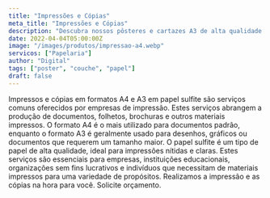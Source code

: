 ```yaml
---
title: "Impressões e Cópias"
meta_title: "Impressões e Cópias"
description: "Descubra nossos pôsteres e cartazes A3 de alta qualidade e durabilidade. Impressos em papel couche, são perfeitos para chamar a atenção e comunicar sua mensagem!"
date: 2022-04-04T05:00:00Z
image: "/images/produtos/impressao-a4.webp"
servicos: ["Papelaria"]
author: "Digital"
tags: ["poster", "couche", "papel"]
draft: false
---
```


Impressos e cópias em formatos A4 e A3 em papel sulfite são serviços comuns oferecidos por empresas de impressão. Estes serviços abrangem a produção de documentos, folhetos, brochuras e outros materiais impressos. O formato A4 é o mais utilizado para documentos padrão, enquanto o formato A3 é geralmente usado para desenhos, gráficos ou documentos que requerem um tamanho maior. O papel sulfite é um tipo de papel de alta qualidade, ideal para impressões nítidas e claras. Estes serviços são essenciais para empresas, instituições educacionais, organizações sem fins lucrativos e indivíduos que necessitam de materiais impressos para uma variedade de propósitos. Realizamos a impressão e as cópias na hora para você. Solicite orçamento.


<ButtonWhatsapp
  label="ORÇAMENTO PELO WHATSAPP"
  tag="_blank"
  produto="Impressões e Cópias"
  phoneNumber="5567999005557"
/>
